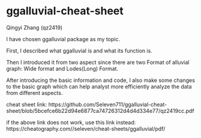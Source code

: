# ggalluvial-cheat-sheet

Qingyi Zhang (qz2419)

I have chosen ggalluvial package as my topic. 

First, I described what ggalluvial is and what its function is. 

Then I introduced it from two aspect since there are two Format of alluvial graph: Wide format and Lodes(Long) Format. 

After introducing the basic information and code, I also make some changes to the basic graph which can help analyst more efficiently analyze the data from different aspects.

cheat sheet link: https://github.com/Seleven711/ggalluvial-cheat-sheet/blob/5bcefce6b22d94e6877ca74726312d4d4d334e77/qz2419cc.pdf

if the above link does not work, use this link instead: https://cheatography.com//seleven/cheat-sheets/ggalluvial/pdf/

